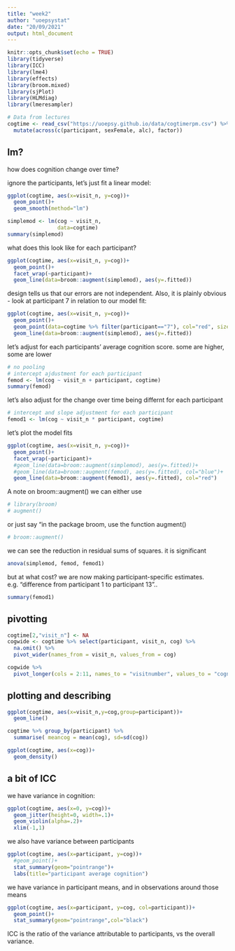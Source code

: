 ```yaml
---
title: "week2"
author: "uoepsystat"
date: "20/09/2021"
output: html_document
---
```


```r
knitr::opts_chunk$set(echo = TRUE)
library(tidyverse)
library(ICC)
library(lme4)
library(effects)
library(broom.mixed)
library(sjPlot)
library(HLMdiag)
library(lmeresampler)

# Data from lectures
cogtime <- read_csv("https://uoepsy.github.io/data/cogtimerpm.csv") %>% 
  mutate(across(c(participant, sexFemale, alc), factor))
```

## lm?

how does cognition change over time?

ignore the participants, let's just fit a linear model:
```r
ggplot(cogtime, aes(x=visit_n, y=cog))+
  geom_point()+
  geom_smooth(method="lm")

simplemod <- lm(cog ~ visit_n,
                data=cogtime)
summary(simplemod)
```



what does this look like for each participant?
```r
ggplot(cogtime, aes(x=visit_n, y=cog))+
  geom_point()+
  facet_wrap(~participant)+
  geom_line(data=broom::augment(simplemod), aes(y=.fitted))
```

design tells us that our errors are not independent. 
Also, it is plainly obvious - look at participant 7 in relation to our model fit:
```r
ggplot(cogtime, aes(x=visit_n, y=cog))+
  geom_point()+
  geom_point(data=cogtime %>% filter(participant=="7"), col="red", size=3)+
  geom_line(data=broom::augment(simplemod), aes(y=.fitted))
```

let's adjust for each participants' average cognition score. some are higher, some are lower
```r
# no pooling
# intercept ajdustment for each participant
femod <- lm(cog ~ visit_n + participant, cogtime)
summary(femod)
```

let's also adjust for the change over time being differnt for each participant
```r
# intercept and slope adjustment for each participant
femod1 <- lm(cog ~ visit_n * participant, cogtime)
```

let's plot the model fits
```r
ggplot(cogtime, aes(x=visit_n, y=cog))+
  geom_point()+
  facet_wrap(~participant)+
  #geom_line(data=broom::augment(simplemod), aes(y=.fitted))+
  #geom_line(data=broom::augment(femod), aes(y=.fitted), col="blue")+
  geom_line(data=broom::augment(femod1), aes(y=.fitted), col="red")
```


A note on broom::augment()
we can either use
```r
# library(broom)
# augment()
```
or just say "in the package broom, use the function augment()
```r
# broom::augment()
```


we can see the reduction in residual sums of squares. it is significant
```r
anova(simplemod, femod, femod1)
```

but at what cost? we are now making participant-specific estimates. e.g. "difference from participant 1 to participant 13".. 
```r
summary(femod1)
```

## pivotting


```r
cogtime[2,"visit_n"] <- NA
cogwide <- cogtime %>% select(participant, visit_n, cog) %>%
  na.omit() %>%
  pivot_wider(names_from = visit_n, values_from = cog) 
```


```r
cogwide %>% 
  pivot_longer(cols = 2:11, names_to = "visitnumber", values_to = "cognition")
```

## plotting and describing

```r
ggplot(cogtime, aes(x=visit_n,y=cog,group=participant))+
  geom_line()
```

```r
cogtime %>% group_by(participant) %>%
  summarise( meancog = mean(cog), sd=sd(cog))

```

```r
ggplot(cogtime, aes(x=cog))+
  geom_density()
```

## a bit of ICC

we have variance in cognition:
```r
ggplot(cogtime, aes(x=0, y=cog))+
  geom_jitter(height=0, width=.1)+
  geom_violin(alpha=.2)+
  xlim(-1,1)
```
we also have variance between participants
```r
ggplot(cogtime, aes(x=participant, y=cog))+
  #geom_point()+
  stat_summary(geom="pointrange")+
  labs(title="participant average cognition")
```
we have variance in participant means, and in observations around those means
```r
ggplot(cogtime, aes(x=participant, y=cog, col=participant))+
  geom_point()+
  stat_summary(geom="pointrange",col="black")
```
ICC is the ratio of the variance attributable to participants, vs the overall variance. 


